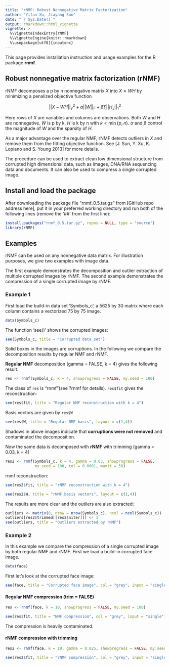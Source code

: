 ```yaml
---
title: "rNMF: Robust Nonnegative Matrix Factorization"
author: "Yifan Xu, Jiayang Sun"
date: "`r Sys.Date()`"
output: rmarkdown::html_vignette
vignette: >
  %\VignetteIndexEntry{rNMF}
  %\VignetteEngine{knitr::rmarkdown}
  %\usepackage[utf8]{inputenc}
---
```


This page provides installation instruction and usage examples for the R package **rnmf**.

## Robust nonnegative matrix factorization (rNMF)

rNMF decomposes a p by n nonnegative matrix $X$ into $X\approx WH$ by minimizing a penalized objective function

$$||X-WH||_{\gamma}^2 + \alpha||W||_F + \beta\sum||H_{.j}||_1^2$$

Here rows of $X$ are variables and columns are observations. Both $W$ and $H$ are nonnegative. $W$ is p by k, $H$ is k by n with $k<\min\{p,n\}$. $\alpha$ and $\beta$ control the magnitude of $W$ and the sparsity of $H$. 

As a major advantage over the regular NMF, rNMF detects outliers in $X$ and remove them from the fitting objective function. See [J. Sun, Y. Xu, K. Lopiano and S. Young 2013] for more details.

The procedure can be used to extract clean low dimensional structure from corrupted high dimensional data, such as images, DNA/RNA sequencing data and documents. It can also be used to compress a single corrupted image. 

## Install and load the package
After downloading the package file "rnmf_0.5.tar.gz" from [GitHub repo address here], put it in your preferred working directory and run both of the following lines (remove the '##' from the first line):
```r
install.packages("rnmf_0.5.tar.gz", repos = NULL, type = "source")
library(rNMF)
```


## Examples

rNMF can be used on any nonnegative data matrix. For illustration purposes, we give two examples with image data. 

The first example demonstrates the decomposition and outlier extraction of multiple corrupted images by rNMF. The second example demonstrates the compression of a single corrupted image by rNMF.

### Example 1

First load the build-in data set 'Symbols_c', a 5625 by 30 matrix where each column contains a vectorized 75 by 75 image.
```r
data(Symbols_c)
```

The function 'see()' shows the corrupted images:
```r
see(Symbols_c, title = "Corrupted data set")
```

Solid boxes in the images are corruptions. In the following we compare the decomposition results by regular NMF and rNMF. 

**Regular NMF** decomposition (gamma = FALSE, k = 4) gives the following result.
```r
res <- rnmf(Symbols_c, k = 4, showprogress = FALSE, my.seed = 100)
```

The class of `res` is "rnmf"(see ?rnmf for details). `res$fit` gives the reconstruction:
```r
see(res$fit, title = "Regular NMF reconstruction with k = 4")
```

Basis vectors are given by `res$W`
```r
see(res$W, title = "Regular NMF basis", layout = c(1,4))
```

Shadows in above images indicate that **corruptions were not removed** and contaminated the decomposition.

Now the same data is decomposed with **rNMF** with trimming (gamma = 0.03, k = 4)
```r
res2 <- rnmf(Symbols_c, k = 4, gamma = 0.03, showprogress = FALSE, 
             my.seed = 100, tol = 0.0001, maxit = 50)
```
rnmf reconstruction:
```r
see(res2$fit, title = "rNMF reconstruction with k = 4")
```

```r
see(res2$W, title = "rNMF basis vectors", layout = c(1,4))
```

The results are more clear and the outliers are also extracted:
```r
outliers <- matrix(0, nrow = nrow(Symbols_c), ncol = ncol(Symbols_c))
outliers[res2$trimmed[[res2$niter]]] <- 1
see(outliers, title = "Outliers extracted by rNMF")
```

### Example 2
In this example we compare the compression of a single corrupted image by both regular NMF and rNMF. First we load a build-in corrupted face image.
```r
data(face)
```

First let's look at the corrupted face image:
```r
see(face, title = "Corrupted face image", col = "grey", input = "single")
```

#### Regular NMF compression (trim = FALSE)
```r
res <- rnmf(face, k = 10, showprogress = FALSE, my.seed = 100)
```

```r
see(res$fit, title = "NMF compression", col = "grey", input = "single")
```

The compression is heavily contaminated.

#### rNMF compression with trimming
```r
res2 <- rnmf(face, k = 10, gamma = 0.025, showprogress = FALSE, my.seed = 100)
```

```r
see(res2$fit, title = "rNMF compression", col = "grey", input = "single")
```

